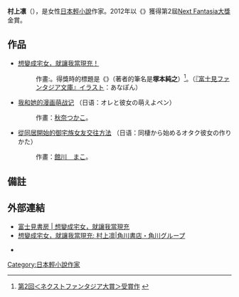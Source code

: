 {{expand|time=2014-05-07T08:06:47+00:00}}
{{Japanese|村上 凛|むらかみ りん|Murakami Rin}}
'''村上凛'''（{{bd|1987年|}}），是女性[[日本|日本]][[輕小說|輕小說]]作家。2012年以《{{lang|ja|スイーツガールはご機嫌ななめ。}}》獲得第2屆[[Next_Fantasia大獎|Next Fantasia大獎]]金賞。

== 作品 ==
*[[想變成宅女，就讓我當現充！|想變成宅女，就讓我當現充！]]
*:作畫:{{link-ja|あなぽん|あなぽん}}。得獎時的標題是《{{lang|ja|スイーツガールはご機嫌ななめ。}}》（著者的筆名是'''塚本純之'''）<ref>[http://www.fujimishobo.co.jp/novel/next-f.php 第2回＜ネクストファンタジア大賞＞受賞作] {{webarchive|url=https://web.archive.org/web/20131217160733/http://www.fujimishobo.co.jp/novel/next-f.php |date=2013-12-17 }}</ref>。（[[富士見Fantasia文庫|『富士見ファンタジア文庫』]]イラスト：あなぽん）
*[[我和她的漫画萌战记|我和她的漫画萌战记]]   （日语：オレと彼女の萌えよペン）
*:作畫：[[秋奈つかこ|秋奈つかこ]]。
*[[從同居開始的御宅族女友交往方法|從同居開始的御宅族女友交往方法]]  （日语：同棲から始めるオタク彼女の作りかた）
*:作畫：[[館川　まこ|館川　まこ]]。

== 備註 ==
{{reflist}}

== 外部連結 ==
* [https://web.archive.org/web/20120927072013/http://www.fujimishobo.co.jp/sp/201107fantasia/ 富士見書房 | 想變成宅女，就讓我當現充] {{ja}} 
* [http://119.245.217.79/lnovel/bk_detail.php?pcd=201104000501 想變成宅女，就讓我當現充: 村上凛|角川書店・角川グループ] {{Wayback|url=http://119.245.217.79/lnovel/bk_detail.php?pcd=201104000501 |date=20140107145852 }} {{ja}} 
* {{Twitter|otaku_riaju|「オタリア」公式}} {{ja}}

{{DEFAULTSORT:Murakami Rin}}

[[Category:日本輕小說作家|Category:日本輕小說作家]]